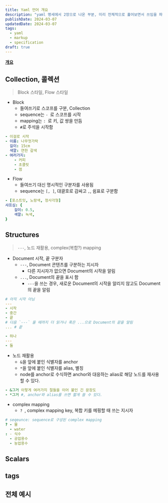 ```yaml
---
title: Yaml 언어 개요
description: "yaml 명세에서 2장으로 나온 부분, 미리 전체적으로 훑어보면서 쓰임을 파악하기       "
publishDate: 2024-03-07
updatedDate: 2024-03-07
tags:
  - yaml
  - markup
  - specification
draft: true
---
```


**[개요](what-is-yaml)**

## Collection, 콜렉션

> Block 스타일, Flow 스타일

- Block
  - 들여쓰기로 스코프를 구분, Collection
  - sequence는 `- `로 스코프를 시작
  - mapping는 `: `로 키, 값 쌍을 만듬
  - `#`로 주석을 시작함

```yaml
- 이걸로 시작
- 이름: 나무젓가락
  길이: 15cm
  색깔: 연한 갈색
- 여러가지:
    - 커피
    - 초콜릿
    - 껌
```

- Flow
  - 들여쓰기 대신 명시적인 구분자를 사용됨
  - sequence는 `[, ]`, 대괄호로 감싸고 `,`, 쉼표로 구분함

```yaml
- [포스트잇, 노랑색, 정사각형]
샤프심: {
    길이: 0.5,
    색깔: 녹색,
}
```

## Structures

> `---`, 노드 재활용, complex(복합?) mapping

- Document 시작, 끝 구분자
  - `---`, Document 콘텐츠를 구분하는 지시자
    - 다른 지시자가 없으면 Document의 시작을 알림
  - `...`, Document의 끝을 표시 함
    - `---`을 쓰는 경우, 새로운 Document의 시작을 알리지 않고도 Document의 끝을 알림

```yaml
# 아직 시작 아님
---
- 시작
- 중간
- 끝
# 다음 `---` 올 때까지 더 읽거나 혹은 ...으로 Document의 끝을 알림
... # 끝

- 하나
---
- 둘
```

- 노드 재활용
  - `&`을 앞에 붙인 식별자를 anchor
  - `*`을 앞에 붙인 식별자를 alias, 별칭
  - node를 anchor로 수식하면 anchor와 대응하는 alias로 해당 노드를 재사용할 수 있다.

```yaml
- &그거 이렇게 여러가지 절들을 이어 붙인 긴 문장도
- *그거 #, anchor와 alias를 쓰면 짧게 쓸 수 있다.
```

- complex mapping
  - `? `, complex mapping key, 복합 키를 메핑할 때 쓰는 지시자

```yaml
# seqeunce: sequence로 구성된 complex mapping
? - 물
  - water
: - 식수
  - 공업용수
  - 농업용수
```

## Scalars

## tags

## 전체 예시
